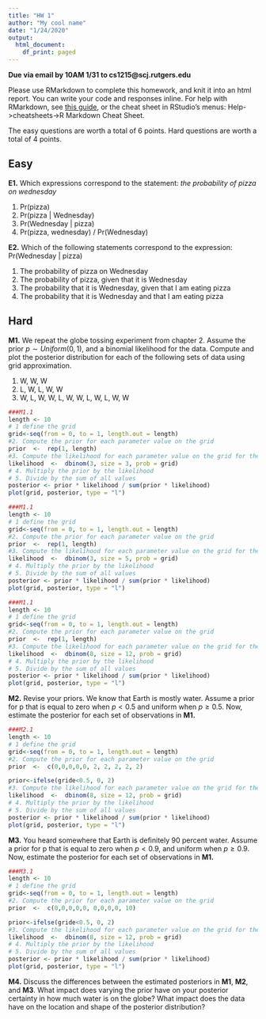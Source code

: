 ---
title: "HW 1"
author: "My cool name"
date: "1/24/2020"
output:
  html_document:
    df_print: paged
---

**Due via email by 10AM 1/31 to cs1215@scj.rutgers.edu**

Please use RMarkdown to complete this homework, and knit it into an html report. You can write your code and responses inline. For help with RMarkdown, see [this guide](https://rmarkdown.rstudio.com/lesson-1.html), or the cheat sheet in RStudio's menus: Help->cheatsheets->R Markdown Cheat Sheet.

The easy questions are worth a total of 6 points. Hard questions are worth a total of 4 points.

## Easy

**E1.** Which expressions correspond to the statement: *the probability of pizza on wednesday*

1. Pr(pizza)
2. Pr(pizza | Wednesday)
3. Pr(Wednesday | pizza)
4. Pr(pizza, wednesday) / Pr(Wednesday)

**E2.** Which of the following statements correspond to the expression: Pr(Wednesday | pizza)

1. The probability of pizza on Wednesday
2. The probability of pizza, given that it is Wednesday
3. The probability that it is Wednesday, given that I am eating pizza
4. The probability that it is Wednesday and that I am eating pizza

## Hard

**M1.** We repeat the globe tossing experiment from chapter 2. Assume the prior $p \sim Uniform(0,1)$, and a binomial likelihood for the data. Compute and plot the posterior distribution for each of the following sets of data using grid approximation. 

1. W, W, W
2. L, W, L, W, W
3. W, L, W, W, L, W, W, L, W, L, W, W

```{r}
###M1.1
length <- 10
# 1 define the grid
grid<-seq(from = 0, to = 1, length.out = length)
#2. Compute the prior for each parameter value on the grid
prior  <-  rep(1, length)
#3. Compute the likelihood for each parameter value on the grid for the observed 
likelihood  <-  dbinom(3, size = 3, prob = grid)
# 4. Multiply the prior by the likelihood
# 5. Divide by the sum of all values
posterior <- prior * likelihood / sum(prior * likelihood)
plot(grid, posterior, type = "l")
```


```{r}
###M1.1
length <- 10
# 1 define the grid
grid<-seq(from = 0, to = 1, length.out = length)
#2. Compute the prior for each parameter value on the grid
prior  <-  rep(1, length)
#3. Compute the likelihood for each parameter value on the grid for the observed 
likelihood  <-  dbinom(3, size = 5, prob = grid)
# 4. Multiply the prior by the likelihood
# 5. Divide by the sum of all values
posterior <- prior * likelihood / sum(prior * likelihood)
plot(grid, posterior, type = "l")
```

```{r}
###M1.1
length <- 10
# 1 define the grid
grid<-seq(from = 0, to = 1, length.out = length)
#2. Compute the prior for each parameter value on the grid
prior  <-  rep(1, length)
#3. Compute the likelihood for each parameter value on the grid for the observed 
likelihood  <-  dbinom(8, size = 12, prob = grid)
# 4. Multiply the prior by the likelihood
# 5. Divide by the sum of all values
posterior <- prior * likelihood / sum(prior * likelihood)
plot(grid, posterior, type = "l")
```


**M2.** Revise your priors. We know that Earth is mostly water. Assume a prior for p that is equal to zero when $p < 0.5$ and uniform when $p \geq 0.5$. Now, estimate the posterior for each set of observations in **M1.** 

```{r}
###M2.1
length <- 10
# 1 define the grid
grid<-seq(from = 0, to = 1, length.out = length)
#2. Compute the prior for each parameter value on the grid
prior  <-  c(0,0,0,0,0, 2, 2, 2, 2, 2)

prior<-ifelse(gride<0.5, 0, 2)
#3. Compute the likelihood for each parameter value on the grid for the observed 
likelihood  <-  dbinom(8, size = 12, prob = grid)
# 4. Multiply the prior by the likelihood
# 5. Divide by the sum of all values
posterior <- prior * likelihood / sum(prior * likelihood)
plot(grid, posterior, type = "l")
```

**M3.** You heard somewhere that Earth is definitely 90 percent water. Assume a prior for p that is equal to zero when $p<0.9$, and uniform when $p \geq 0.9$. Now, estimate the posterior for each set of observations in **M1.** 

```{r}
###M3.1
length <- 10
# 1 define the grid
grid<-seq(from = 0, to = 1, length.out = length)
#2. Compute the prior for each parameter value on the grid
prior  <-  c(0,0,0,0,0, 0,0,0,0, 10)

prior<-ifelse(gride<0.5, 0, 2)
#3. Compute the likelihood for each parameter value on the grid for the observed 
likelihood  <-  dbinom(8, size = 12, prob = grid)
# 4. Multiply the prior by the likelihood
# 5. Divide by the sum of all values
posterior <- prior * likelihood / sum(prior * likelihood)
plot(grid, posterior, type = "l")
```

**M4.** Discuss the differences between the estimated posteriors in **M1**, **M2**, and **M3**. What impact does varying the prior have on your posterior certainty in how much water is on the globe? What impact does the data have on the location and shape of the posterior distribution?